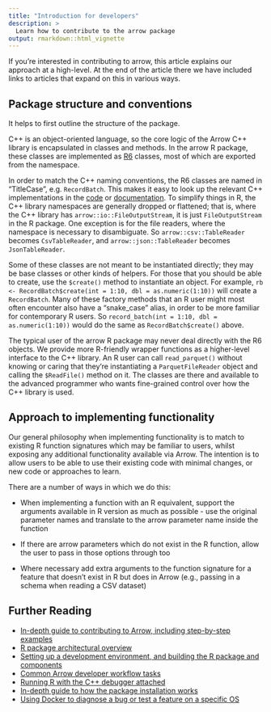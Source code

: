 ```yaml
---
title: "Introduction for developers"
description: >
  Learn how to contribute to the arrow package
output: rmarkdown::html_vignette
---
```



If you're interested in contributing to arrow, this article explains our approach at a high-level. At the end of the article there we have included links to articles that expand on this in various ways.

## Package structure and conventions 

It helps to first outline the structure of the package. 

C++ is an object-oriented language, so the core logic of the Arrow C++ library is encapsulated in classes and methods. In the arrow R package, these classes are implemented as [R6](https://r6.r-lib.org) classes, most of which are exported from the namespace.

In order to match the C++ naming conventions, the R6 classes are named in "TitleCase", e.g. `RecordBatch`. This makes it easy to look up the relevant C++ implementations in the [code](https://github.com/apache/arrow/tree/main/cpp) or [documentation](https://arrow.apache.org/docs/cpp/). To simplify things in R, the C++ library namespaces are generally dropped or flattened; that is, where the C++ library has `arrow::io::FileOutputStream`, it is just `FileOutputStream` in the R package. One exception is for the file readers, where the namespace is necessary to disambiguate. So `arrow::csv::TableReader` becomes `CsvTableReader`, and `arrow::json::TableReader` becomes `JsonTableReader`.

Some of these classes are not meant to be instantiated directly; they may be base classes or other kinds of helpers. For those that you should be able to create, use the `$create()` method to instantiate an object. For example, `rb <- RecordBatch$create(int = 1:10, dbl = as.numeric(1:10))` will create a `RecordBatch`. Many of these factory methods that an R user might most often encounter also have a "snake_case" alias, in order to be more familiar for contemporary R users. So `record_batch(int = 1:10, dbl = as.numeric(1:10))` would do the same as `RecordBatch$create()` above.

The typical user of the arrow R package may never deal directly with the R6 objects. We provide more R-friendly wrapper functions as a higher-level interface to the C++ library. An R user can call `read_parquet()` without knowing or caring that they're instantiating a `ParquetFileReader` object and calling the `$ReadFile()` method on it. The classes are there and available to the advanced programmer who wants fine-grained control over how the C++ library is used.

<!-- 
[Temporarily hiding this in a comment until I have a plan]

It is also worth mentioning that the arrow package also defines classes that do not exist in the C++ library including:

* `ArrowDatum`: inherited by `Scalar`, `Array`, and `ChunkedArray`
* `ArrowTabular`: inherited by `RecordBatch` and `Table`
* `ArrowObject`: inherited by all Arrow objects
-->


## Approach to implementing functionality

Our general philosophy when implementing functionality is to match to existing R function signatures which may be familiar to users, whilst exposing any additional functionality available via Arrow.  The intention is to allow users to be able to use their existing code with minimal changes, or new code or approaches to learn.

There are a number of ways in which we do this:

* When implementing a function with an R equivalent, support the arguments  available in R version as much as possible - use the original parameter names and translate to the arrow parameter name inside the function

* If there are arrow parameters which do not exist in the R function, allow the user to pass in those options through too

* Where necessary add extra arguments to the function signature for a feature that doesn't exist in R but does in Arrow (e.g., passing in a schema when reading a CSV dataset)

## Further Reading

* [In-depth guide to contributing to Arrow, including step-by-step examples](https://arrow.apache.org/docs/developers/guide/index.html)
* [R package architectural overview](https://arrow.apache.org/docs/developers/guide/architectural_overview.html#r-package-architectural-overview)
* [Setting up a development environment, and building the R package and components](https://arrow.apache.org/docs/r/articles/developers/setup.html)
* [Common Arrow developer workflow tasks](https://arrow.apache.org/docs/r/articles/developers/workflow.html)
* [Running R with the C++ debugger attached](https://arrow.apache.org/docs/r/articles/developers/debugging.html)
* [In-depth guide to how the package installation works](https://arrow.apache.org/docs/r/articles/developers/install_details.html)
* [Using Docker to diagnose a bug or test a feature on a specific OS](https://arrow.apache.org/docs/r/articles/developers/docker.html)
